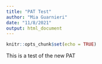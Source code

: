 ```yaml
---
title: "PAT Test"
author: "Mia Guarnieri"
date: "11/8/2021"
output: html_document
---
```


```r
knitr::opts_chunk$set(echo = TRUE)
```

This is a test of the new PAT